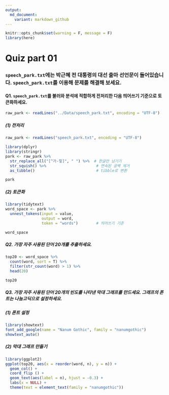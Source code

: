 ```yaml
---
output:
  md_document:
    variant: markdown_github
---
```


```r
knitr::opts_chunk$set(warning = F, message = F)
library(here)
```


# Quiz part 01

### `speech_park.txt`에는 박근혜 전 대통령의 대선 출마 선언문이 들어있습니다. `speech_park.txt`를 이용해 문제를 해결해 보세요.

#### Q1. `speech_park.txt`를 불러와 분석에 적합하게 전처리한 다음 띄어쓰기 기준으로 토큰화하세요.

```r
raw_park <- readLines("../Data/speech_park.txt", encoding = "UTF-8")
```

##### (1) 전처리

```r
raw_park <- readLines("speech_park.txt", encoding = "UTF-8")
```

```r
library(dplyr)
library(stringr)
park <- raw_park %>%
  str_replace_all("[^가-힣]", " ") %>%  # 한글만 남기기
  str_squish() %>%                      # 연속된 공백 제거
  as_tibble()                           # tibble로 변환

park
```

##### (2) 토큰화
```r
library(tidytext)
word_space <- park %>%
  unnest_tokens(input = value,
                output = word,
                token = "words")        # 띄어쓰기 기준

word_space
```


##### Q2. 가장 자주 사용된 단어 20개를 추출하세요.
```r
top20 <- word_space %>%
  count(word, sort = T) %>%
  filter(str_count(word) > 1) %>%
  head(20)

top20
```

##### Q3. 가장 자주 사용된 단어 20개의 빈도를 나타낸 막대 그래프를 만드세요. 그래프의 폰트는 나눔고딕으로 설정하세요.

##### (1) 폰트 설정
```r
library(showtext)
font_add_google(name = "Nanum Gothic", family = "nanumgothic")
showtext_auto()
```

##### (2) 막대 그래프 만들기
```r
library(ggplot2)
ggplot(top20, aes(x = reorder(word, n), y = n)) +
  geom_col() +
  coord_flip () +
  geom_text(aes(label = n), hjust = -0.3) +
  labs(x = NULL) +
  theme(text = element_text(family = "nanumgothic"))
```



<!-- # 2장 -->

<!-- #### 박근혜 전 대통령의 대선 출마 선언문이 들어있는 `speech_park.txt`를 이용해 문제를 해결해 보세요. -->

<!-- ##### Q1. `speech_park.txt`를 불러와 분석에 적합하게 전처리한 다음 연설문에서 명사를 추출하세요. -->

<!-- ```{r eval=F} -->
<!-- raw_park <- readLines("speech_park.txt", encoding = "UTF-8") -->
<!-- ``` -->

<!-- ```{r echo=F} -->
<!-- raw_park <- readLines(here("files/speech_park.txt"), encoding = "UTF-8") -->
<!-- ``` -->


<!-- ```{r} -->
<!-- # 전처리 -->
<!-- library(dplyr) -->
<!-- library(stringr) -->
<!-- park <- raw_park %>% -->
<!--   str_replace_all("[^가-힣]", " ") %>%  # 한글만 남기기 -->
<!--   str_squish() %>%                      # 연속된 공백 제거 -->
<!--   as_tibble()                           # tibble로 변환 -->

<!-- park -->

<!-- # 명사 기준 토큰화 -->
<!-- library(tidytext) -->
<!-- library(KoNLP) -->
<!-- word_noun <- park %>% -->
<!--   unnest_tokens(input = value, -->
<!--                 output = word, -->
<!--                 token = extractNoun) -->

<!-- word_noun -->
<!-- ``` -->

<!-- ##### Q2. 가장 자주 사용된 단어 20개를 추출하세요. -->
<!-- ```{r} -->
<!-- top20 <- word_noun %>% -->
<!--   count(word, sort = T) %>% -->
<!--   filter(str_count(word) > 1) %>% -->
<!--   head(20) -->

<!-- top20 -->
<!-- ``` -->

<!-- ##### Q3. 가장 자주 사용된 단어 20개의 빈도를 나타낸 막대 그래프를 만드세요. -->
<!-- ```{r} -->
<!-- library(ggplot2) -->
<!-- ggplot(top20, aes(x = reorder(word, n), y = n)) + -->
<!--   geom_col() + -->
<!--   coord_flip () + -->
<!--   geom_text(aes(label = n), hjust = -0.3) + -->
<!--   labs(x = NULL) -->
<!-- ``` -->

<!-- ##### Q4. 전처리하지 않은 연설문에서 연속된 공백을 제거하고 tibble 구조로 변환한 다음 문장 기준으로 토큰화하세요. -->
<!-- ```{r} -->
<!-- sentences_park <- raw_park %>% -->
<!--   str_squish() %>%                    # 연속된 공백 제거 -->
<!--   as_tibble() %>%                     # tibble로 변환 -->
<!--   unnest_tokens(input = value, -->
<!--                 output = sentence, -->
<!--                 token = "sentences") -->

<!-- sentences_park -->
<!-- ``` -->

<!-- ##### Q5. 연설문에서 `"경제"`가 사용된 문장을 출력하세요. -->
<!-- ```{r} -->
<!-- sentences_park %>% -->
<!--   filter(str_detect(sentence, "경제")) -->
<!-- ``` -->





<!-- # 3장 -->

<!-- 역대 대통령의 대선 출마 선언문을 담은 `speeches_presidents.csv`를 이용해 문제를 해결해 보세요. -->

<!-- Q1.1 다음 코드를 실행해 `speeches_presidents.csv`를 불러온 다음 이명박 전 대통령과 노무현 전 대통령의 연설문을 추출하고 분석에 적합하게 전처리하세요. -->

<!-- ```{r eval=F, echo=T} -->
<!-- install.packages("readr") -->
<!-- library(readr) -->
<!-- raw_speeches <- read_csv("speeches_presidents.csv") -->
<!-- ``` -->

<!-- ```{r echo=F} -->
<!-- library(readr) -->
<!-- raw_speeches <- read_csv(here("files/speeches_presidents.csv")) -->
<!-- ``` -->

<!-- - [꿀팁] `read_csv()`는 데이터를 다루기 편한 tibble 구조로 만들어 주고 데이터를 불러오는 속도도 `read.csv()`보다 빠릅니다. -->


<!-- ```{r} -->
<!-- library(dplyr) -->
<!-- library(stringr) -->
<!-- speeches <- raw_speeches %>% -->
<!--   filter(president %in% c("이명박", "노무현")) %>% -->
<!--   mutate(value = str_replace_all(value, "[^가-힣]", " "), -->
<!--          value = str_squish(value)) -->

<!-- speeches -->
<!-- ``` -->

<!-- Q1.2 연설문에서 명사를 추출한 다음 연설문별 단어 빈도를 구하세요. -->

<!-- ```{r} -->
<!-- # 명사 추출 -->
<!-- library(tidytext) -->
<!-- library(KoNLP) -->
<!-- speeches <- speeches %>% -->
<!--   unnest_tokens(input = value, -->
<!--                 output = word, -->
<!--                 token = extractNoun) -->

<!-- speeches -->

<!-- # 연설문별 단어 빈도 구하기 -->
<!-- frequency <- speeches %>% -->
<!--   count(president, word) %>% -->
<!--   filter(str_count(word) > 1) -->

<!-- frequency -->
<!-- ``` -->

<!-- Q1.3 로그 오즈비를 이용해 두 연설문에서 상대적으로 중요한 단어를 10개씩 추출하세요. -->
<!-- ```{r} -->
<!-- # long form을 wide form으로 변환 -->
<!-- library(tidyr) -->
<!-- frequency_wide <- frequency %>% -->
<!--   pivot_wider(names_from = president,     # 변수명으로 만들 값 -->
<!--               values_from = n,            # 변수에 채워 넣을 값 -->
<!--               values_fill = list(n = 0))  # 결측치 0으로 변환 -->

<!-- frequency_wide -->

<!-- # 로그 오즈비 구하기 -->
<!-- frequency_wide <- frequency_wide %>% -->
<!--   mutate(log_odds_ratio = log(((이명박 + 1) / (sum(이명박 + 1))) / -->
<!--                               ((노무현 + 1) / (sum(노무현 + 1))))) -->

<!-- frequency_wide -->

<!-- # 상대적으로 중요한 단어 추출 -->
<!-- top10 <- frequency_wide %>% -->
<!--   group_by(president = ifelse(log_odds_ratio > 0, "lee", "roh")) %>% -->
<!--   slice_max(abs(log_odds_ratio), n = 10, with_ties = F) -->

<!-- top10 -->
<!-- ``` -->

<!-- Q1.4 두 연설문에서 상대적으로 중요한 단어를 나타낸 막대 그래프를 만드세요. -->
<!-- ```{r} -->
<!-- library(ggplot2) -->
<!-- ggplot(top10, aes(x = reorder(word, log_odds_ratio), -->
<!--                   y = log_odds_ratio, -->
<!--                   fill = president)) + -->
<!--   geom_col() + -->
<!--   coord_flip () + -->
<!--   labs(x = NULL) -->
<!-- ``` -->

<!-- <br> -->
<!-- <br> -->


<!-- 역대 대통령의 취임사를 담은 `inaugural_address.csv`를 이용해 문제를 해결해 보세요. -->

<!-- Q2.1 다음 코드를 실행해 `inaugural_address.csv`를 불러와 분석에 적합하게 전처리한 다음 연설문에서 명사를 추출하세요. -->

<!-- ```{r echo=T} -->
<!-- raw_speeches <- read_csv("inaugural_address.csv") -->
<!-- ``` -->

<!-- ```{r echo=F} -->
<!-- library(readr) -->
<!-- raw_speeches <- read_csv(here("files/inaugural_address.csv")) -->
<!-- ``` -->

<!-- ```{r} -->
<!-- # 기본적인 전처리 -->
<!-- library(dplyr) -->
<!-- library(stringr) -->
<!-- speeches <- raw_speeches %>% -->
<!--   mutate(value = str_replace_all(value, "[^가-힣]", " "), -->
<!--          value = str_squish(value)) -->

<!-- speeches -->

<!-- # 명사 기준 토큰화 -->
<!-- library(tidytext) -->
<!-- library(KoNLP) -->
<!-- speeches <- speeches %>% -->
<!--   unnest_tokens(input = value, -->
<!--                 output = word, -->
<!--                 token = extractNoun) -->

<!-- speeches -->
<!-- ``` -->

<!-- - [꿀팁] 문재인 대통령의 취임사 출처: bit.ly/easytext_34 -->
<!-- - [꿀팁] 이명박, 박근혜, 노무현 전 대통령의 취임사 출처: bit.ly/easytext_35 -->


<!-- Q2.2 TF-IDF를 이용해 각 연설문에서 상대적으로 중요한 단어를 10개씩 추출하세요. -->

<!-- ```{r} -->
<!-- # 단어 빈도 구하기 -->
<!-- frequecy <- speeches %>% -->
<!--   count(president, word) %>% -->
<!--   filter(str_count(word) > 1) -->

<!-- frequecy -->

<!-- # TF-IDF 구하기 -->
<!-- frequecy <- frequecy %>% -->
<!--   bind_tf_idf(term = word,           # 단어 -->
<!--               document = president,  # 텍스트 구분 변수 -->
<!--               n = n) %>%             # 단어 빈도 -->
<!--   arrange(-tf_idf) -->

<!-- frequecy -->

<!-- # 상대적으로 중요한 단어 추출 -->
<!-- top10 <- frequecy %>% -->
<!--   group_by(president) %>% -->
<!--   slice_max(tf_idf, n = 10, with_ties = F) -->

<!-- top10 -->
<!-- ``` -->

<!-- Q2.3 각 연설문에서 상대적으로 중요한 단어를 나타낸 막대 그래프를 만드세요. -->
<!-- ```{r} -->
<!-- library(ggplot2) -->
<!-- ggplot(top10, aes(x = reorder_within(word, tf_idf, president), -->
<!--                   y = tf_idf, -->
<!--                   fill = president)) + -->
<!--   geom_col(show.legend = F) + -->
<!--   coord_flip () + -->
<!--   facet_wrap(~ president, scales = "free", ncol = 2) + -->
<!--   scale_x_reordered() + -->
<!--   labs(x = NULL) -->
<!-- ``` -->




<!-- # 4장 -->

<!-- `"news_comment_BTS.csv"`에는 2020년 9월 21일 방탄소년단이 '빌보드 핫 100 차트' 1위에 오른 소식을 다룬 기사에 달린 댓글이 들어있습니다. `"news_comment_BTS.csv"`를 이용해 문제를 해결해 보세요. -->

<!-- Q1. `"news_comment_BTS.csv"`를 불러온 다음 행 번호를 나타낸 변수를 추가하고 분석에 적합하게 전처리하세요. -->

<!-- ```{r eval=F} -->
<!-- # 기사 댓글 불러오기 -->
<!-- library(readr) -->
<!-- library(dplyr) -->
<!-- raw_news_comment <- read_csv("news_comment_BTS.csv") -->
<!-- glimpse(raw_news_comment) -->
<!-- ``` -->

<!-- ```{r echo=F} -->
<!-- library(readr) -->
<!-- library(dplyr) -->
<!-- raw_news_comment <- read_csv(here::here("files/news_comment_BTS.csv")) -->
<!-- glimpse(raw_news_comment) -->
<!-- ``` -->

<!-- ```{r} -->
<!-- # 전처리 -->
<!-- library(stringr) -->
<!-- library(textclean) -->
<!-- news_comment <- raw_news_comment %>% -->
<!--   mutate(id = row_number(), -->
<!--          reply = str_squish(replace_html(reply))) -->

<!-- news_comment %>% -->
<!--   select(id, reply) -->
<!-- ``` -->


<!-- Q2. 댓글을 띄어쓰기 기준으로 토큰화하고 감정 사전을 이용해 댓글의 감정 점수를 구하세요. -->

<!-- ```{r} -->
<!-- # 토큰화 -->
<!-- library(tidytext) -->
<!-- library(KoNLP) -->
<!-- word_comment <- news_comment %>% -->
<!--   unnest_tokens(input = reply, -->
<!--                 output = word, -->
<!--                 token = "words",  # 띄어쓰기 기준 -->
<!--                 drop = F)         # 원문 유지 -->

<!-- word_comment %>% -->
<!--   select(word) -->
<!-- ``` -->


<!-- ```{r eval=F} -->
<!-- # 감정 사전 불러오기 -->
<!-- dic <- read_csv("knu_sentiment_lexicon.csv") -->
<!-- ``` -->

<!-- ```{r echo=F} -->
<!-- # 감정 사전 불러오기 -->
<!-- dic <- read_csv(here("files/knu_sentiment_lexicon.csv")) -->
<!-- ``` -->

<!-- ```{r} -->
<!-- # 단어에 감정 점수 부여 -->
<!-- word_comment <- word_comment %>% -->
<!--   left_join(dic, by = "word") %>% -->
<!--   mutate(polarity = ifelse(is.na(polarity), 0, polarity)) -->

<!-- word_comment %>% -->
<!--   select(word, polarity) %>% -->
<!--   arrange(-polarity) -->

<!-- # 댓글별로 단어의 감정 점수 합산 -->
<!-- score_comment <- word_comment %>% -->
<!--   group_by(id, reply) %>% -->
<!--   summarise(score = sum(polarity)) %>% -->
<!--   ungroup() -->

<!-- score_comment %>% -->
<!--   select(score, reply) %>% -->
<!--   arrange(-score) -->
<!-- ``` -->


<!-- Q3. 감정 범주별 댓글 빈도를 나타낸 막대 그래프를 만드세요. -->

<!-- ```{r} -->
<!-- # 감정 범주 변수 생성 -->
<!-- score_comment <- score_comment %>% -->
<!--   mutate(sentiment = ifelse(score >=  1, "pos", -->
<!--                      ifelse(score <= -1, "neg", "neu"))) -->

<!-- score_comment %>% -->
<!--   select(sentiment, reply) -->

<!-- # 감정 범주 빈도 구하기 -->
<!-- frequency_score <- score_comment %>% -->
<!--   count(sentiment) -->

<!-- frequency_score -->

<!-- # 막대 그래프 만들기 -->
<!-- library(ggplot2) -->
<!-- ggplot(frequency_score, aes(x = sentiment, y = n, fill = sentiment)) + -->
<!--   geom_col() + -->
<!--   geom_text(aes(label = n), vjust = -0.3) -->
<!-- ``` -->


<!-- Q4. 댓글을 띄어쓰기 기준으로 토큰화한 다음 감정 범주별 단어 빈도를 구하세요. -->

<!-- ```{r} -->
<!-- # 토큰화 -->
<!-- comment <- score_comment %>% -->
<!--   unnest_tokens(input = reply, -->
<!--                 output = word, -->
<!--                 token = "words", -->
<!--                 drop = F) -->

<!-- # 감정 범주별 단어 빈도 구하기 -->
<!-- frequency_word <- comment %>% -->
<!--   count(sentiment, word, sort = T) -->

<!-- frequency_word -->
<!-- ``` -->


<!-- Q5. 로그 오즈비를 이용해 긍정 댓글과 부정 댓글에 상대적으로 자주 사용된 단어를 10개씩 추출하세요. -->

<!-- ```{r} -->
<!-- # long form을 wide form으로 변환 -->
<!-- library(tidyr) -->
<!-- comment_wide <- frequency_word %>% -->
<!--   filter(sentiment != "neu") %>% -->
<!--   pivot_wider(names_from = sentiment, -->
<!--               values_from = n, -->
<!--               values_fill = list(n = 0)) -->

<!-- comment_wide -->

<!-- # 로그 오즈비 구하기 -->
<!-- comment_wide <- comment_wide %>% -->
<!--   mutate(log_odds_ratio = log(((pos + 1) / (sum(pos + 1))) / -->
<!--                               ((neg + 1) / (sum(neg + 1))))) -->

<!-- comment_wide -->

<!-- # 긍정, 부정 댓글에 상대적으로 자주 사용된 단어 추출 -->
<!-- top10 <- comment_wide %>% -->
<!--   group_by(sentiment = ifelse(log_odds_ratio > 0, "pos", "neg")) %>% -->
<!--   slice_max(abs(log_odds_ratio), n = 10) -->

<!-- top10 -->
<!-- ``` -->

<!-- Q6. 긍정 댓글과 부정 댓글에 상대적으로 자주 사용된 단어를 나타낸 막대 그래프를 만드세요. -->
<!-- ```{r} -->
<!-- ggplot(top10, aes(x = reorder(word, log_odds_ratio), -->
<!--                       y = log_odds_ratio, -->
<!--                       fill = sentiment)) + -->
<!--   geom_col() + -->
<!--   coord_flip() + -->
<!--   labs(x = NULL) -->
<!-- ``` -->

<!-- Q7. 'Q3'에서 만든 데이터를 이용해 '긍정 댓글에 가장 자주 사용된 단어'를 언급한 댓글을 감정 점수가 높은 순으로 출력하세요. -->

<!-- ```{r} -->
<!-- score_comment %>% -->
<!--   filter(str_detect(reply, "자랑스럽다")) %>% -->
<!--   select(reply) %>% -->
<!--   arrange(-score) -->
<!-- ``` -->

<!-- Q8. 'Q3'에서 만든 데이터를 이용해 '부정 댓글에 가장 자주 사용된 단어'를 언급한 댓글을 감정 점수가 낮은 순으로 출력하세요. -->

<!-- ```{r} -->
<!-- score_comment %>% -->
<!--   filter(str_detect(reply, "국내")) %>% -->
<!--   select(reply) %>% -->
<!--   arrange(score) -->
<!-- ``` -->




<!-- # 5장 -->


<!-- `"news_comment_BTS.csv"`에는 2020년 9월 21일 방탄소년단이 '빌보드 핫 100 차트' 1위에 오른 소식을 다룬 기사에 달린 댓글이 들어있습니다. `"news_comment_BTS.csv"`를 이용해 문제를 해결해 보세요. -->

<!-- Q1. `"news_comment_BTS.csv"`를 불러온 다음 행 번호를 나타낸 변수를 추가하고 분석에 적합하게 전처리하세요. -->

<!-- ```{r eval=F} -->
<!-- # 기사 댓글 불러오기 -->
<!-- library(readr) -->
<!-- library(dplyr) -->
<!-- raw_news_comment <- read_csv("news_comment_BTS.csv") -->
<!-- glimpse(raw_news_comment) -->
<!-- ``` -->

<!-- ```{r echo=F} -->
<!-- library(readr) -->
<!-- library(dplyr) -->
<!-- raw_news_comment <- read_csv(here::here("files/news_comment_BTS")) -->
<!-- glimpse(raw_news_comment) -->
<!-- ``` -->

<!-- ```{r} -->
<!-- # 전처리 -->
<!-- library(stringr) -->
<!-- library(textclean) -->
<!-- news_comment <- raw_news_comment %>%  -->
<!--   select(reply) %>%  -->
<!--   mutate(id = row_number(), -->
<!--          reply = str_replace_all(reply, "[^가-힣]", " "),  -->
<!--          reply = str_squish(reply)) -->

<!-- news_comment %>% -->
<!--   select(id, reply) -->
<!-- ``` -->


<!-- Q2. 댓글에서 명사, 동사, 형용사를 추출하고 ‘/로 시작하는 모든 문자’를 ‘다’로 바꾸세요. -->

<!-- ```{r eval=F} -->
<!-- # 품사 기준 토큰화 -->
<!-- library(tidytext)  -->
<!-- library(KoNLP)  -->
<!-- comment_pos <- news_comment %>%  -->
<!--   unnest_tokens(input = reply,  -->
<!--                 output = word,  -->
<!--                 token = SimplePos22,  -->
<!--                 drop = F) -->
<!-- ``` -->


<!-- ```{r echo=F} -->
<!-- # saveRDS(comment_pos, here::here("files_etc/comment_BTS_pos.rds"), compress = F) -->

<!-- library(tidytext)  -->
<!-- library(KoNLP) -->
<!-- comment_pos <- readRDS(here::here("files_etc/comment_BTS_pos.rds")) -->
<!-- ``` -->


<!-- ```{r} -->
<!-- # 한 행이 한 품사를 구성하도록 분리 -->
<!-- library(tidyr) -->
<!-- comment_pos <- comment_pos %>%  -->
<!--   separate_rows(word, sep = "[+]")  -->

<!-- comment_pos %>%   -->
<!--   select(word, reply) -->

<!-- # 명사, 동사, 형용사 추출 -->
<!-- comment <- comment_pos %>% -->
<!--   separate_rows(word, sep = "[+]") %>% -->
<!--   filter(str_detect(word, "/n|/pv|/pa")) %>% -->
<!--   mutate(word = ifelse(str_detect(word, "/pv|/pa"), -->
<!--                        str_replace(word, "/.*$", "다"), -->
<!--                        str_remove(word, "/.*$"))) %>% -->
<!--   filter(str_count(word) >= 2) %>% -->
<!--   arrange(id) -->

<!-- comment %>%  -->
<!--   select(word, reply) -->
<!-- ``` -->


<!-- Q3. 다음 코드를 이용해 유의어를 통일한 다음 한 댓글이 하나의 행이 되도록 단어를 결합하세요. -->

<!-- ```{r echo=T} -->
<!-- # 유의어 통일하기 -->
<!-- comment <- comment %>%   -->
<!--   mutate(word = case_when(str_detect(word, "축하") ~ "축하",  -->
<!--                           str_detect(word, "방탄") ~ "자랑", -->
<!--                           str_detect(word, "대단") ~ "대단", -->
<!--                           str_detect(word, "자랑") ~ "자랑", -->
<!--                           T ~ word)) -->
<!-- ``` -->



<!-- <br>  -->

<!-- ```{r} -->
<!-- # 단어를 댓글별 한 행으로 결합 -->
<!-- line_comment <- comment %>% -->
<!--   group_by(id) %>% -->
<!--   summarise(sentence = paste(word, collapse = " ")) -->

<!-- line_comment -->
<!-- ``` -->

<!-- Q4. 댓글을 바이그램으로 토큰화한 다음 바이그램 단어쌍을 분리하세요.  -->

<!-- ```{r} -->
<!-- # 바이그램 토큰화 -->
<!-- bigram_comment <- line_comment %>% -->
<!--   unnest_tokens(input = sentence, -->
<!--                 output = bigram, -->
<!--                 token = "ngrams", -->
<!--                 n = 2) -->

<!-- bigram_comment -->

<!-- # 바이그램 단어쌍 분리 -->
<!-- bigram_seprated <- bigram_comment %>% -->
<!--   separate(bigram, c("word1", "word2"), sep = " ") -->

<!-- bigram_seprated -->
<!-- ``` -->


<!-- Q5. 단어쌍 빈도를 구한 다음 네트워크 그래프 데이터를 만드세요.  -->

<!-- - 난수를 고정한 다음 네트워크 그래프 데이터를 만드세요. -->

<!-- - 빈도가 3 이상인 단어쌍만 사용하세요. -->

<!-- - 연결 중심성과 커뮤니티를 나타낸 변수를 추가하세요. -->




<!-- ```{r} -->
<!-- # 단어쌍 빈도 구하기 -->
<!-- pair_bigram <- bigram_seprated %>% -->
<!--   count(word1, word2, sort = T) %>% -->
<!--   na.omit() -->

<!-- pair_bigram -->

<!-- # 네트워크 그래프 데이터 만들기 -->
<!-- library(tidygraph) -->
<!-- set.seed(1234) -->
<!-- graph_bigram <- pair_bigram %>% -->
<!--   filter(n >= 3) %>% -->
<!--   as_tbl_graph(directed = F) %>% -->
<!--   mutate(centrality = centrality_degree(), -->
<!--          group = as.factor(group_infomap())) -->

<!-- graph_bigram -->
<!-- ``` -->


<!-- Q6. 바이그램을 이용해 네트워크 그래프를 만드세요. -->

<!-- - 난수를 고정한 다음 네트워크 그래프를 만드세요. -->

<!-- - 레이아웃을 `"fr"`로 설정하세요. -->

<!-- - 연결 중심성에 따라 노드 크기를 정하고, 커뮤니티별로 노드 색깔이 다르게 설정하세요. -->

<!-- - 노드의 범례를 삭제하세요. -->

<!-- - 텍스트가 노드 밖에 표시되게 설정하고, 텍스트의 크기를 5로 설정하세요. -->


<!-- ```{r} -->
<!-- library(ggraph) -->
<!-- set.seed(1234) -->
<!-- ggraph(graph_bigram, layout = "fr") +  -->

<!--   geom_edge_link() + -->

<!--   geom_node_point(aes(size = centrality, -->
<!--                       color = group), -->
<!--                   show.legend = F) + -->

<!--   geom_node_text(aes(label = name), -->
<!--                  repel = T, -->
<!--                  size = 5) + -->

<!--   theme_graph() -->
<!-- ``` -->

<!-- ```{r} -->
<!-- # 그래프 꾸미기 -->
<!-- set.seed(1234) -->
<!-- ggraph(graph_bigram, layout = "fr") +         # 레이아웃 -->

<!--   geom_edge_link(color = "gray50",            # 엣지 색깔 -->
<!--                  alpha = 0.5) +               # 엣지 명암 -->

<!--   geom_node_point(aes(size = centrality,      # 노드 크기 -->
<!--                       color = group),         # 노드 색깔 -->
<!--                   show.legend = F) +          # 범례 삭제 -->
<!--   scale_size(range = c(4, 8)) +               # 노드 크기 범위 -->

<!--   geom_node_text(aes(label = name),           # 텍스트 표시 -->
<!--                  repel = T,                   # 노드밖 표시 -->
<!--                  size = 5) +                  # 텍스트 크기 -->

<!--   theme_graph()                               # 배경 삭제 -->
<!-- ``` -->




<!-- # 6장 -->

<!-- `speeches_roh.csv`에는 노무현 전 대통령의 연설문 780개가 들어있습니다. `speeches_roh.csv`를 이용해 문제를 해결해 보세요. -->

<!-- Q1. `speeches_roh.csv`를 불러온 다음 연설문이 들어있는 `content`를 문장 기준으로 토큰화하세요. -->

<!-- ```{r eval=F} -->
<!-- # 연설문 불러오기 -->
<!-- library(readr) -->
<!-- speeches_raw <- read_csv("speeches_roh.csv") -->
<!-- ``` -->

<!-- ```{r echo=F} -->
<!-- library(readr) -->
<!-- speeches_raw <- read_csv(here::here("files/speeches_roh.csv")) -->
<!-- ``` -->

<!-- ```{r} -->
<!-- # 문장 기준 토큰화 -->
<!-- library(dplyr) -->
<!-- library(tidytext) -->
<!-- speeches <- speeches_raw %>% -->
<!--   unnest_tokens(input = content, -->
<!--                 output = sentence, -->
<!--                 token = "sentences", -->
<!--                 drop = F) -->
<!-- ``` -->

<!-- - [꿀팁] `KoNLP` 패키지의 함수는 토큰화할 텍스트가 너무 길면 오류가 발생합니다. 텍스트를 문장 기준으로 토큰화하고 나서 다시 명사 기준으로 토큰화하면 이런 문제를 피할 수 있습니다. -->

<!-- - [꿀팁] 노무현 전 대통령의 연설문 출처: bit.ly/easytext_35 -->



<!-- Q2. 문장을 분석에 적합하게 전처리한 다음 명사를 추출하세요. -->

<!-- - [꿀팁] 컴퓨터 성능에 따라 명사를 추출하는 데 시간이 오래 걸릴 수 있습니다. -->

<!-- ```{r} -->
<!-- # 전처리 -->
<!-- library(stringr) -->
<!-- speeches <- speeches %>% -->
<!--   mutate(sentence = str_replace_all(sentence, "[^가-힣]", " "), -->
<!--          sentence = str_squish(sentence)) -->
<!-- ``` -->


<!-- ```{r eval=FALSE} -->
<!-- # 명사 추출 -->
<!-- library(tidytext) -->
<!-- library(KoNLP) -->
<!-- library(stringr) -->
<!-- nouns_speeches <- speeches %>% -->
<!--   unnest_tokens(input = sentence, -->
<!--                 output = word, -->
<!--                 token = extractNoun, -->
<!--                 drop = F) %>% -->
<!--   filter(str_count(word) > 1) -->
<!-- ``` -->

<!-- ```{r echo=F} -->
<!-- library(tidytext) -->
<!-- library(KoNLP) -->
<!-- library(stringr) -->
<!-- # saveRDS(nouns_speeches, here::here("files_etc/nouns_speeches_roh.rds"), compress = F) -->
<!-- nouns_speeches <- readRDS(here::here("files_etc/nouns_speeches_roh.rds")) -->
<!-- ``` -->


<!-- Q3. 연설문 내 중복 단어를 제거하고 빈도가 100회 이하인 단어를 추출하세요. -->
<!-- ```{r} -->
<!-- # 연설문 내 중복 단어 제거 -->
<!-- nouns_speeches <- nouns_speeches %>% -->
<!--   group_by(id) %>% -->
<!--   distinct(word, .keep_all = T) %>% -->
<!--   ungroup() -->

<!-- # 단어 빈도 100회 이하 단어 추출 -->
<!-- nouns_speeches <- nouns_speeches %>% -->
<!--   add_count(word) %>% -->
<!--   filter(n <= 100) %>% -->
<!--   select(-n) -->
<!-- ``` -->

<!-- Q4. 추출한 단어에서 다음의 불용어를 제거하세요. -->


<!-- ```{r include=F} -->
<!-- knitr::opts_chunk$set(echo = T, eval = T, warning = F, message = F) -->
<!-- library(here) -->
<!-- ``` -->

<!-- ```{r eval=T, echo=T} -->
<!-- stopword <- c("들이", "하다", "하게", "하면", "해서", "이번", "하네", -->
<!--               "해요", "이것", "니들", "하기", "하지", "한거", "해주", -->
<!--               "그것", "어디", "여기", "까지", "이거", "하신", "만큼") -->
<!-- ``` -->

<!-- <br> -->

<!-- ```{r} -->
<!-- nouns_speeches <- nouns_speeches %>% -->
<!--   filter(!word %in% stopword) -->
<!-- ``` -->


<!-- Q5. 연설문별 단어 빈도를 구한 다음 DTM을 만드세요. -->

<!-- ```{r } -->
<!-- # 연설문별 단어 빈도 구하기 -->
<!-- count_word_doc <- nouns_speeches %>% -->
<!--   count(id, word, sort = T) -->

<!-- # DTM 만들기 -->
<!-- dtm_comment <- count_word_doc %>% -->
<!--   cast_dtm(document = id, term = word, value = n) -->
<!-- ``` -->

<!-- Q6. 토픽 수를 2~20개로 바꿔가며 LDA 모델을 만든 다음 최적 토픽 수를 구하세요. -->

<!-- ```{r eval=F} -->
<!-- # 토픽 수 바꿔가며 LDA 모델 만들기 -->
<!-- library(ldatuning) -->
<!-- models <- FindTopicsNumber(dtm = dtm_comment, -->
<!--                            topics = 2:20, -->
<!--                            return_models = T, -->
<!--                            control = list(seed = 1234)) -->
<!-- ``` -->


<!-- ```{r echo=F} -->
<!-- library(ldatuning) -->
<!-- # saveRDS(models, here::here("files_etc/models_roh.rds"), compress = F) -->
<!-- models <- readRDS(here::here("files_etc/models_roh.rds")) -->
<!-- ``` -->


<!-- ```{r} -->
<!-- # 최적 토픽 수 구하기 -->
<!-- FindTopicsNumber_plot(models) -->
<!-- ``` -->


<!-- Q7. 토픽 수가 9개인 LDA 모델을 추출하세요. -->
<!-- ```{r} -->
<!-- lda_model <- models %>% -->
<!--   filter (topics == 9) %>% -->
<!--   pull(LDA_model) %>% -->
<!--  .[[1]] -->
<!-- ``` -->

<!-- Q8. LDA 모델의 beta를 이용해 각 토픽에 등장할 확률이 높은 상위 10개 단어를 추출한 다음 토픽별 주요 단어를 나타낸 막대 그래프를 만드세요. -->
<!-- ```{r} -->
<!-- # beta 추출 -->
<!-- term_topic <- tidy(lda_model, matrix = "beta") -->

<!-- # 토픽별 beta 상위 단어 추출 -->
<!-- top_term_topic <- term_topic %>% -->
<!--   group_by(topic) %>% -->
<!--   slice_max(beta, n = 10) -->

<!-- # 막대 그래프 만들기 -->
<!-- library(ggplot2) -->
<!-- ggplot(top_term_topic, -->
<!--        aes(x = reorder_within(term, beta, topic), -->
<!--            y = beta, -->
<!--            fill = factor(topic))) + -->
<!--   geom_col(show.legend = F) + -->
<!--   facet_wrap(~ topic, scales = "free", ncol = 3) + -->
<!--   coord_flip () + -->
<!--   scale_x_reordered() + -->
<!--   labs(x = NULL) -->
<!-- ``` -->

<!-- Q9. LDA 모델의 gamma를 이용해 연설문 원문을 확률이 가장 높은 토픽으로 분류하세요. -->
<!-- ```{r} -->
<!-- # gamma 추출 -->
<!-- doc_topic <- tidy(lda_model, matrix = "gamma") -->

<!-- # 문서별로 확률이 가장 높은 토픽 추출 -->
<!-- doc_class <- doc_topic %>% -->
<!--   group_by(document) %>% -->
<!--   slice_max(gamma, n = 1) -->

<!-- # 변수 타입 통일 -->
<!-- doc_class$document <- as.integer(doc_class$document) -->

<!-- # 연설문 원문에 확률이 가장 높은 토픽 번호 부여 -->
<!-- speeches_topic <- speeches_raw %>% -->
<!--   left_join(doc_class, by = c("id" = "document")) -->
<!-- ``` -->

<!-- Q10. 토픽별 문서 수를 출력하세요. -->
<!-- ```{r} -->
<!-- speeches_topic %>% -->
<!--   count(topic) -->
<!-- ``` -->

<!-- Q11. 문서가 가장 많은 토픽의 연설문을 gamma가 높은 순으로 출력하고 내용이 비슷한지 살펴보세요. -->

<!-- ```{r} -->
<!-- speeches_topic %>% -->
<!--   filter(topic == 9) %>% -->
<!--   arrange(-gamma) %>% -->
<!--   select(content) -->
<!-- ``` -->
